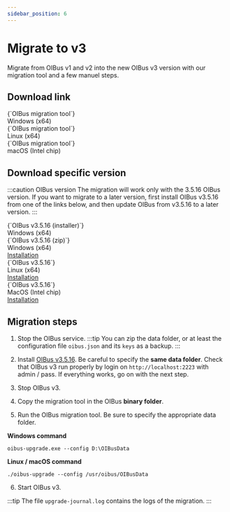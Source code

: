 ```yaml
---
sidebar_position: 6
---
```



# Migrate to v3
Migrate from OIBus v1 and v2 into the new OIBus v3 version with our migration tool and a few manuel steps.

## Download link
<Tabs>
  <TabItem value="windows" label="Windows" default>
    <div style={{ display: "flex", justifyContent: "space-around" }}>
      <DownloadButton
        link='https://github.com/OptimistikSAS/OIBus-upgrade-v3/releases/latest/download/oibus-upgrade-tool-win_x64.zip'>
        <div>
          <div>{`OIBus migration tool`}</div>
          <div>Windows (x64)</div>
        </div>
      </DownloadButton>
    </div>
  </TabItem>
  <TabItem value="linux" label="Linux">
    <div style={{ display: "flex", justifyContent: "space-around" }}>
      <DownloadButton
        link='https://github.com/OptimistikSAS/OIBus-upgrade-v3/releases/latest/download/oibus-upgrade-tool-linux_x64.zip'>
        <div>
          <div>{`OIBus migration tool`}</div>
          <div>Linux (x64)</div>
        </div>
      </DownloadButton>
    </div>
  </TabItem>
  <TabItem value="macos" label="MacOS">
    <div style={{ display: "flex", justifyContent: "space-around" }}>
      <DownloadButton
        link='https://github.com/OptimistikSAS/OIBus-upgrade-v3/releases/latest/download/oibus-upgrade-tool-macos_x64.zip'>
        <div>
          <div>{`OIBus migration tool`}</div>
          <div>macOS (Intel chip)</div>
        </div>
      </DownloadButton>
    </div>
  </TabItem>
</Tabs>

## Download specific version
:::caution OIBus version
The migration will work only with the 3.5.16 OIBus version. If you want to migrate to a later version, first install OIBus v3.5.16
from one of the links below, and then update OIBus from v3.5.16 to a later version.
:::

<Tabs>
  <TabItem value="windows" label="Windows" default>
    <div style={{ display: "flex", justifyContent: "space-around" }}>
      <DownloadButton
        link='https://github.com/OptimistikSAS/OIBus/releases/download/v3.5.16/oibus-win_x64-setup-v3.5.16.exe'>
        <div>
          <div>{`OIBus v3.5.16 (installer)`}</div>
          <div>Windows (x64)</div>
        </div>
      </DownloadButton>
      <DownloadButton link='https://github.com/OptimistikSAS/OIBus/releases/download/v3.5.16/oibus-win_x64-v3.5.16.zip'>
        <div>
          <div>{`OIBus v3.5.16 (zip)`}</div>
          <div>Windows (x64)</div>
        </div>
      </DownloadButton>
    </div>
    <div style={{ display: "flex", justifyContent: "space-around" }}>
      <a href='./windows'>Installation</a>
    </div>
  </TabItem>
  <TabItem value="linux" label="Linux">
    <div style={{ display: "flex", justifyContent: "space-around" }}>
      <DownloadButton
        link={`https://github.com/OptimistikSAS/OIBus/releases/download/v3.5.16/oibus-linux_x64-v3.5.16.zip`}>
        <div>
          <div>{`OIBus v3.5.16`}</div>
          <div>Linux (x64)</div>
        </div>
      </DownloadButton>
    </div>
    <div style={{ display: "flex", justifyContent: "space-around" }}>
      <a href='./linux'>Installation</a>
    </div>
  </TabItem>
  <TabItem value="macos" label="MacOS">
    <div style={{ display: "flex", justifyContent: "space-around" }}>
      <DownloadButton
        link={`https://github.com/OptimistikSAS/OIBus/releases/download/v3.5.16/oibus-macos_x64-v3.5.16.zip`}>
        <div>
          <div>{`OIBus v3.5.16`}</div>
          <div>MacOS (Intel chip)</div>
        </div>
      </DownloadButton>
    </div>
    <div style={{ display: "flex", justifyContent: "space-around" }}>
      <a href='./macos'>Installation</a>
    </div>
  </TabItem>
</Tabs>

## Migration steps
1. Stop the OIBus service.
:::tip
You can zip the data folder, or at least the configuration file `oibus.json` and its `keys` as a backup.
:::

2. Install [OIBus v3.5.16](#download-specific-version). Be careful to specify the **same data folder**. Check
that OIBus v3 run properly by login on `http://localhost:2223` with admin / pass. If everything works, go on with the next step.

3. Stop OIBus v3.

4. Copy the migration tool in the OIBus **binary folder**.

5. Run the OIBus migration tool. Be sure to specify the appropriate data folder.

**Windows command**
````
oibus-upgrade.exe --config D:\OIBusData
````

**Linux / macOS command**
````
./oibus-upgrade --config /usr/oibus/OIBusData
````

6. Start OIBus v3.

:::tip
The file `upgrade-journal.log` contains the logs of the migration.
:::